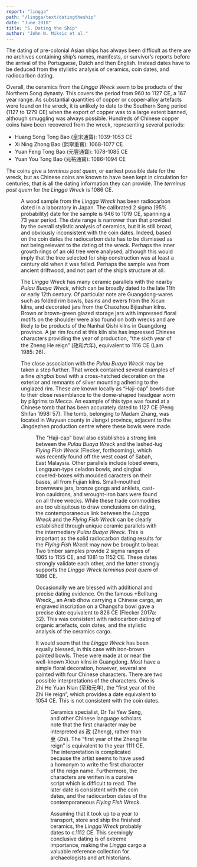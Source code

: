 ```yaml
---
report: "lingga"
path: "/lingga/text/datingtheship"
date: "June 2010"
title: "5. Dating the Ship"
author: "John N. Miksic et al."
---
```



The dating of pre-colonial Asian ships has always been difficult as there are no archives containing ship’s names, manifests, or survivor’s reports before the arrival of the Portuguese, Dutch and then English. Instead dates have to be deduced from the stylistic analysis of ceramics, coin dates, and radiocarbon dating.

Overall, the ceramics from the _Lingga Wreck_ seem to be products of the Northern Song dynasty. This covers the period from 960 to 1127 CE, a 167 year range. As substantial quantities of copper or copper-alloy artefacts were found on the wreck, it is unlikely to date to the Southern Song period (1127 to 1279 CE) when the export of copper was to a large extent banned, although smuggling was always possible.
Hundreds of Chinese copper coins have been recovered from the wreck, representing several periods:

 * Huang Song Tong Bao (皇宋通寳): 1039-1053 CE
 * Xi Ning Zhong Bao (熙寧重寳): 1068-1077 CE
 * Yuan Feng Tong Bao (元豐通寳): 1078-1085 CE
 * Yuan You Tong Bao (元祐通寳): 1086-1094 CE

The coins give a _terminus post quem_, or earliest possible date for the wreck, but as Chinese coins are known to have been kept in circulation for centuries, that is all the dating information they can provide. The _terminus post quem_ for the _Lingga Wreck_ is 1086 CE.

<Figure number="68" caption="Chinese coins marked Xi Ning Zhong Bao, 1068-1077 CE." />

A wood sample from the _Lingga Wreck_ has been radiocarbon dated in a laboratory in Japan. The calibrated 2 sigma (95% probability) date for the sample is 946 to 1019 CE, spanning a 73 year period. The date range is narrower than that provided by the overall stylistic analysis of ceramics, but it is still broad, and obviously inconsistent with the coin dates. Indeed, based on the coin dates the radiocarbon date has to be dismissed as not being relevant to the dating of the wreck. Perhaps the inner growth rings of an old tree were analysed, although this would imply that the tree selected for ship construction was at least a century old when it was felled. Perhaps the sample was from ancient driftwood, and not part of the ship’s structure at all.

The _Lingga Wreck_ has many ceramic parallels with the nearby _Pulau Buaya Wreck_, which can be broadly dated to the late 11th or early 12th century. Of particular note are Guangdong-wares such as folded rim bowls, basins and ewers from the Xicun kilns, and decorated jars from the Chaozhou Bijiashan kilns. Brown or brown-green glazed storage jars with impressed floral motifs on the shoulder were also found on both wrecks and are likely to be products of the Nanhai Qishi kilns in Guangdong province. A jar rim found at this kiln site has impressed Chinese characters providing the year of production, “the sixth year of the Zheng He reign” (政和六年), equivalent to 1116 CE (Lam 1985: 26).

The close association with the _Pulau Buaya Wreck_ may be taken a step further. That wreck contained several examples of a fine _qingbai_ bowl with a cross-hatched decoration on the exterior and remnants of silver mounting adhering to the unglazed rim. These are known locally as “Haji-cap” bowls due to their close resemblance to the dome-shaped headgear worn by pilgrims to Mecca. An example of this type was found at a Chinese tomb that has been accurately dated to 1127 CE (Peng Shifan 1998: 57).  The tomb, belonging to Madam Zhang, was located in Wuyuan county in Jiangxi province, adjacent to the Jingdezhen production centre where these bowls were made.


<Figure number="69" caption="Qingbai ‘Haji cap’ bowl excavated from a tomb dated to 1127 CE (Peng 1998:57), identical to bowls from the Pulau Buaya and Flying Fish Wrecks." />

The “Haji-cap” bowl also establishes a strong link between the _Pulau Buaya Wreck_ and the lashed-lug _Flying Fish Wreck_ (Flecker, forthcoming), which was recently found off the west coast of Sabah, East Malaysia. Other parallels include lobed ewers, Longquan-type celadon bowls, and qingbai covered-boxes with moulded caracters on their bases, all from Fujian kilns. Small-mouthed brownware jars, bronze gongs and anklets, cast-iron cauldrons, and wrought-iron bars were found on all three wrecks. While these trade commodities are too ubiquitous to draw conclusions on dating, the contemporaneous link between the _Lingga Wreck_ and the _Flying Fish Wreck_ can be clearly established through unique ceramic parallels with the intermediary _Pulau Buaya Wreck_. This is important as the solid radiocarbon dating results for the _Flying Fish Wreck_ may now be brought to bear. Two timber samples provide 2 sigma ranges of 1065 to 1155 CE, and 1081 to 1152 CE. These dates strongly validate each other, and the latter strongly supports the _Lingga Wreck_ _terminus post quem_ of 1086 CE.

Occasionally we are blessed with additional and precise dating evidence. On the famous +Belitung Wreck_, an Arab dhow carrying a Chinese cargo, an engraved inscription on a Changsha bowl gave a precise date equivalent to 826 CE (Flecker 2017a: 32). This was consistent with radiocarbon dating of organic artefacts, coin dates, and the stylistic analysis of the ceramics cargo. 

It would seem that the _Lingga Wreck_ has been equally blessed, in this case with iron-brown painted bowls. These were made at or near the well-known Xicun kilns in Guangdong. Most have a simple floral decoration, however, several are painted with four Chinese characters.  There are two possible interpretations of the characters. One is Zhi He Yuan Nian (至和元年), the “first year of the Zhi He reign”, which provides a date equivalent to 1054 CE. This is not consistent with the coin dates.

<Figure number="70" caption="Painted bowl decorated with the date, Zheng He Yuan Nian, equivalent to 1111 CE." />

Ceramics specialist, Dr Tai Yew Seng, and other Chinese language scholars note that the first character may be interpreted as 政 (Zheng), rather than 至 (Zhi). The “first year of the Zheng He reign” is equivalent to the year 1111 CE. The interpretation is complicated because the artist seems to have used a homonym to write the first character of the reign name. Furthermore, the characters are written in a cursive script which is difficult to read.  The later date is consistent with the coin dates, and the radiocarbon dates of the contemporaneous _Flying Fish Wreck_.

Assuming that it took up to a year to transport, store and ship the finished ceramics, the _Lingga Wreck_ probably dates to c.1112 CE. This seemingly conclusive dating is of extreme importance, making the _Lingga_ cargo a valuable reference collection for archaeologists and art historians.

